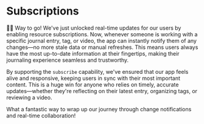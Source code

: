 # Subscriptions

<EpicVideo url="https://www.epicai.pro/workshops/day-3-4-advanced-mcp-features/subscriptions~hja2q/solution" />

👨‍💼 Way to go! We've just unlocked real-time updates for our users by enabling resource subscriptions. Now, whenever someone is working with a specific journal entry, tag, or video, the app can instantly notify them of any changes—no more stale data or manual refreshes. This means users always have the most up-to-date information at their fingertips, making their journaling experience seamless and trustworthy.

By supporting the `subscribe` capability, we've ensured that our app feels alive and responsive, keeping users in sync with their most important content. This is a huge win for anyone who relies on timely, accurate updates—whether they're reflecting on their latest entry, organizing tags, or reviewing a video.

What a fantastic way to wrap up our journey through change notifications and real-time collaboration!
